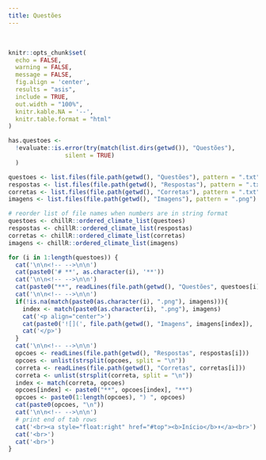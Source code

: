 ```yaml
---
title: Questões
---
```


<br>

<!--install and/or load all R packages-->
```r
knitr::opts_chunk$set(
  echo = FALSE,
  warning = FALSE,
  message = FALSE,
  fig.align = 'center',
  results = "asis",
  include = TRUE,
  out.width = "100%",
  knitr.kable.NA = '--',
  knitr.table.format = "html"
)
```

```r
has.questoes <-
  !evaluate::is.error(try(match(list.dirs(getwd()), "Questões"),
                silent = TRUE)
  )
```

```r
questoes <- list.files(file.path(getwd(), "Questões"), pattern = ".txt")
respostas <- list.files(file.path(getwd(), "Respostas"), pattern = ".txt")
corretas <- list.files(file.path(getwd(), "Corretas"), pattern = ".txt")
imagens <- list.files(file.path(getwd(), "Imagens"), pattern = ".png")

# reorder list of file names when numbers are in string format
questoes <- chillR::ordered_climate_list(questoes)
respostas <- chillR::ordered_climate_list(respostas)
corretas <- chillR::ordered_climate_list(corretas)
imagens <- chillR::ordered_climate_list(imagens)

for (i in 1:length(questoes)) {
  cat('\n\n<!-- -->\n\n')
  cat(paste0('# **', as.character(i), '**'))
  cat('\n\n<!-- -->\n\n')
  cat(paste0("**", readLines(file.path(getwd(), "Questões", questoes[i])), "**"), sep = "")
  cat('\n\n<!-- -->\n\n')
  if(!is.na(match(paste0(as.character(i), ".png"), imagens))){
    index <- match(paste0(as.character(i), ".png"), imagens)
    cat('<p align="center">')
    cat(paste0('![](', file.path(getwd(), "Imagens", imagens[index]), ')'))
    cat('</p>')
  }
  cat('\n\n<!-- -->\n\n')
  opcoes <- readLines(file.path(getwd(), "Respostas", respostas[i]))
  opcoes <- unlist(strsplit(opcoes, split = "\n"))
  correta <- readLines(file.path(getwd(), "Corretas", corretas[i]))
  correta <- unlist(strsplit(correta, split = "\n"))
  index <- match(correta, opcoes)
  opcoes[index] <- paste0("**", opcoes[index], "**")
  opcoes <- paste0(1:length(opcoes), ") ", opcoes)
  cat(paste0(opcoes, "\n"))
  cat('\n\n<!-- -->\n\n')
  # print end of tab rows
  cat('<br><a style="float:right" href="#top"><b>Início</b>⬆️</a><br>')
  cat('<br>')
  cat('<br>')
}
```

<br>
